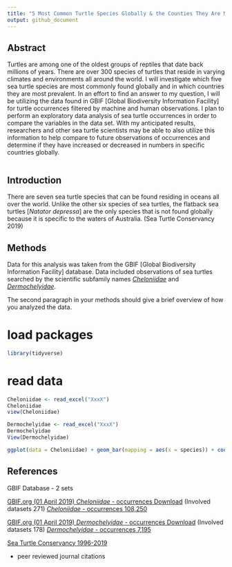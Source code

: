 ```yaml
---
title: "5 Most Common Turtle Species Globally & the Counties They Are Most Prevalent In"
output: github_document
---
```



## Abstract

Turtles are among one of the oldest groups of reptiles that date back millions of years. There are over 300 species of turtles that reside in varying climates and environments all around the world. I will investigate which five sea turtle species are most commonly found globally and in which countries they are most prevalent. In an effort to find an answer to my question, I will be utilizing the data found in GBIF [Global Biodiversity Information Facility] for turtle occurrences filtered by machine and human observations. I plan to perform an exploratory data analysis of sea turtle occurrences in order to compare the variables in the data set. With my anticipated results, researchers and other sea turtle scientists may be able to also utilize this information to help compare to future observations of occurrences and determine if they have increased or decreased in numbers in specific countries globally.

```r
 
```


## Introduction

There are seven sea turtle species that can be found residing in oceans all over the world. Unlike the other six species of sea turtles, the flatback sea turtles [*Natator depressa*] are the only species that is not found globally because it is specific to the waters of Australia. (Sea Turtle Conservancy 2019)


## Methods

Data for this analysis was taken from the GBIF [Global Biodiversity Information Facility] database. Data included observations of sea turtles searched by the scientific subfamily names [*Cheloniidae*](https://www.gbif.org/occurrence/search?taxon_key=9413) and [*Dermochelyidae*](https://www.gbif.org/occurrence/search?taxon_key=5464).

The second paragraph in your methods should give a brief overview of how you analyzed the data. 

# load packages

```r
library(tidyverse)
```

# read data

```r
Cheloniidae <- read_excel("XxxX")
Cheloniidae
view(Cheloniidae)

Dermochelyidae <- read_excel("XxxX")
Dermochelyidae
View(Dermochelyidae)

```


```r
ggplot(data = Cheloniidae) + geom_bar(mapping = aes(x = species)) + coord_flip()
```


## References

GBIF Database - 2 sets

[GBIF.org (01 April 2019) *Cheloniidae* - occurrences Download](https://doi.org/10.15468/dl.ilhrhu) 
(Involved datasets 271)
[*Cheloniidae* - occurrences 108,250](https://www.gbif.org/occurrence/search?taxon_key=9413)

[GBIF.org (01 April 2019) *Dermochelyidae* - occurrences Download](https://doi.org/10.15468/dl.hi499f) 
(Involved datasets 178)
[*Dermochelyidae* - occurrences 7,195](https://www.gbif.org/occurrence/search?taxon_key=5464)

[Sea Turtle Conservancy 1996-2019](https://conserveturtles.org/information-sea-turtles-species-world/)

+ peer reviewed journal citations



